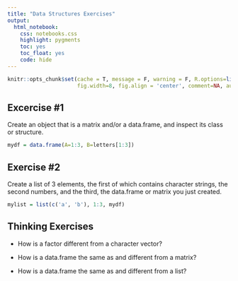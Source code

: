 ```yaml
---
title: "Data Structures Exercises"
output: 
  html_notebook:
    css: notebooks.css
    highlight: pygments
    toc: yes
    toc_float: yes
    code: hide
---
```

```r
knitr::opts_chunk$set(cache = T, message = F, warning = F, R.options=list(width=120), 
                      fig.width=8, fig.align = 'center', comment=NA, autodep=T)
```

## Excercise #1

Create an object that is a <span class="objclass">matrix</span> and/or a <span class="objclass">data.frame</span>, and inspect its class or structure.

```r
mydf = data.frame(A=1:3, B=letters[1:3])
```


## Exercise #2

Create a <span class="objclass">list</span> of 3 elements, the first of which contains character strings, the second numbers, and the third, the <span class="objclass">data.frame</span> or <span class="objclass">matrix</span> you just created.

```r
mylist = list(c('a', 'b'), 1:3, mydf)
```



## Thinking Exercises

- How is a <span class="objclass">factor</span> different from a character vector?

- How is a <span class="objclass">data.frame</span> the same as and different from a <span class="objclass">matrix</span>?

- How is a <span class="objclass">data.frame</span> the same as and different from a <span class="objclass">list</span>?